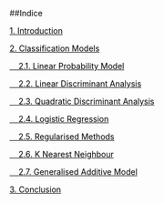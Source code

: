 ##<a name="Indice" style="pointer-events: none; cursor: default;" ><font color="black" ><font color="black">Indice</font></font></a>

<a href="#1_Introduction" ><font color="black">1. Introduction</font></a>

<a href="#2_Classification" ><font color="black" ><font color="black">2. Classification Models</font></a>
  
<a href="#21_LPM" ><font color="black" ><font color="black"> &nbsp; &nbsp; 2.1. Linear Probability Model</font></a>

<a href="#22_LDA" ><font color="black"> &nbsp; &nbsp;  2.2. Linear Discriminant Analysis</font></a>

<a href="#23_QDA" ><font color="black"> &nbsp; &nbsp;  2.3. Quadratic Discriminant Analysis</font></a>

<a href="#24_LOGISTIC_REGRESSION" ><font color="black"> &nbsp; &nbsp;  2.4. Logistic Regression</font></a>

<a href="#25_REGULARISED_METHODS" ><font color="black"> &nbsp; &nbsp;  2.5. Regularised Methods</font></a>

<a href="#26_KNN" ><font color="black">&nbsp; &nbsp;  2.6.  K Nearest Neighbour</font></a>

<a href="#27_GAM" ><font color="black">&nbsp; &nbsp;  2.7. Generalised Additive Model</font></a>

<a href="#3_Conclusion" ><font color="black"> 3. Conclusion</font></a>


<br></br>
<br></br>
